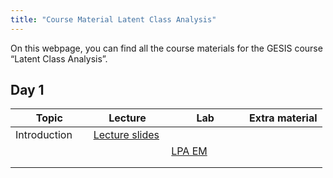 ```yaml
---
title: "Course Material Latent Class Analysis"
---
```


On this webpage, you can find all the course materials for the GESIS course "Latent Class Analysis".

## Day 1

| Topic | Lecture | Lab | Extra material |
|------------------|------------------|------------------|------------------|
| Introduction | [Lecture slides](Lectures/Day_1/1_Lec_intro.pdf) |  |  |
|  |  | [LPA EM](/Labs/Day_1/Lab_EM/3_Lab_EM.qmd) |  |
|  |  |  |  |
|  |  |  |  |
